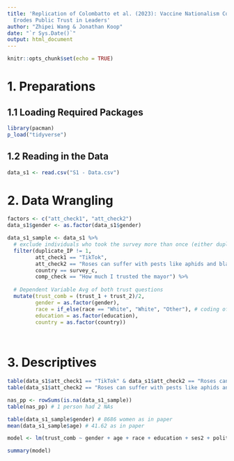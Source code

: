 ```yaml
---
title: 'Replication of Colombatto et al. (2023): Vaccine Nationalism Counterintuitively
  Erodes Public Trust in Leaders'
author: "Zhipei Wang & Jonathan Koop"
date: "`r Sys.Date()`"
output: html_document
---
```


```r
knitr::opts_chunk$set(echo = TRUE)
```

# 1. Preparations
## 1.1 Loading Required Packages
```r
library(pacman)
p_load("tidyverse")
```

## 1.2 Reading in the Data
```r
data_s1 <- read.csv("S1 - Data.csv")
```

# 2. Data Wrangling
```r
factors <- c("att_check1", "att_check2")
data_s1$gender <- as.factor(data_s1$gender)

data_s1_sample <- data_s1 %>%
  # exclude individuals who took the survey more than once (either duplicate id or ip, not specified but 46x IP==1)
  filter(duplicate_IP != 1,
         att_check1 == "TikTok",
         att_check2 == "Roses can suffer with pests like aphids and blackfly",
         country == survey_c,
         comp_check == "How much I trusted the mayor") %>%
  
  # Dependent Variable Avg of both trust questions
  mutate(trust_comb = (trust_1 + trust_2)/2,
         gender = as.factor(gender),
         race = if_else(race == "White", "White", "Other"), # coding of race not specified in paper
         education = as.factor(education),
         country = as.factor(country))

         
```

# 3. Descriptives
```r
table(data_s1$att_check1 == "TikTok" & data_s1$att_check2 == "Roses can suffer with pests like aphids and blackfly") # 172 failed first attention check
table(data_s1$att_check2 == "Roses can suffer with pests like aphids and blackfly") # 172 failed first attention check

nas_pp <- rowSums(is.na(data_s1_sample))
table(nas_pp) # 1 person had 2 NAs

table(data_s1_sample$gender) # 8686 women as in paper
mean(data_s1_sample$age) # 41.62 as in paper
```
```r
model <- lm(trust_comb ~ gender + age + race + education + ses2 + politics + religious + support + country, data = data_s1_sample)

summary(model)
```

